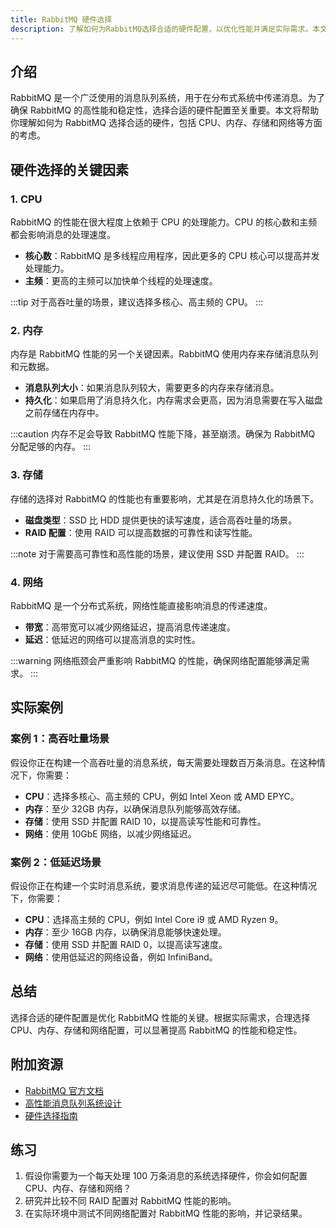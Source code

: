 ```yaml
---
title: RabbitMQ 硬件选择
description: 了解如何为RabbitMQ选择合适的硬件配置，以优化性能并满足实际需求。本文将从基础概念入手，逐步讲解硬件选择的关键因素，并提供实际案例和总结。
---
```


## 介绍

RabbitMQ 是一个广泛使用的消息队列系统，用于在分布式系统中传递消息。为了确保 RabbitMQ 的高性能和稳定性，选择合适的硬件配置至关重要。本文将帮助你理解如何为 RabbitMQ 选择合适的硬件，包括 CPU、内存、存储和网络等方面的考虑。

## 硬件选择的关键因素

### 1. CPU

RabbitMQ 的性能在很大程度上依赖于 CPU 的处理能力。CPU 的核心数和主频都会影响消息的处理速度。

- **核心数**：RabbitMQ 是多线程应用程序，因此更多的 CPU 核心可以提高并发处理能力。
- **主频**：更高的主频可以加快单个线程的处理速度。

:::tip
对于高吞吐量的场景，建议选择多核心、高主频的 CPU。
:::

### 2. 内存

内存是 RabbitMQ 性能的另一个关键因素。RabbitMQ 使用内存来存储消息队列和元数据。

- **消息队列大小**：如果消息队列较大，需要更多的内存来存储消息。
- **持久化**：如果启用了消息持久化，内存需求会更高，因为消息需要在写入磁盘之前存储在内存中。

:::caution
内存不足会导致 RabbitMQ 性能下降，甚至崩溃。确保为 RabbitMQ 分配足够的内存。
:::

### 3. 存储

存储的选择对 RabbitMQ 的性能也有重要影响，尤其是在消息持久化的场景下。

- **磁盘类型**：SSD 比 HDD 提供更快的读写速度，适合高吞吐量的场景。
- **RAID 配置**：使用 RAID 可以提高数据的可靠性和读写性能。

:::note
对于需要高可靠性和高性能的场景，建议使用 SSD 并配置 RAID。
:::

### 4. 网络

RabbitMQ 是一个分布式系统，网络性能直接影响消息的传递速度。

- **带宽**：高带宽可以减少网络延迟，提高消息传递速度。
- **延迟**：低延迟的网络可以提高消息的实时性。

:::warning
网络瓶颈会严重影响 RabbitMQ 的性能，确保网络配置能够满足需求。
:::

## 实际案例

### 案例 1：高吞吐量场景

假设你正在构建一个高吞吐量的消息系统，每天需要处理数百万条消息。在这种情况下，你需要：

- **CPU**：选择多核心、高主频的 CPU，例如 Intel Xeon 或 AMD EPYC。
- **内存**：至少 32GB 内存，以确保消息队列能够高效存储。
- **存储**：使用 SSD 并配置 RAID 10，以提高读写性能和可靠性。
- **网络**：使用 10GbE 网络，以减少网络延迟。

### 案例 2：低延迟场景

假设你正在构建一个实时消息系统，要求消息传递的延迟尽可能低。在这种情况下，你需要：

- **CPU**：选择高主频的 CPU，例如 Intel Core i9 或 AMD Ryzen 9。
- **内存**：至少 16GB 内存，以确保消息能够快速处理。
- **存储**：使用 SSD 并配置 RAID 0，以提高读写速度。
- **网络**：使用低延迟的网络设备，例如 InfiniBand。

## 总结

选择合适的硬件配置是优化 RabbitMQ 性能的关键。根据实际需求，合理选择 CPU、内存、存储和网络配置，可以显著提高 RabbitMQ 的性能和稳定性。

## 附加资源

- [RabbitMQ 官方文档](https://www.rabbitmq.com/documentation.html)
- [高性能消息队列系统设计](https://www.example.com/high-performance-mq)
- [硬件选择指南](https://www.example.com/hardware-selection-guide)

## 练习

1. 假设你需要为一个每天处理 100 万条消息的系统选择硬件，你会如何配置 CPU、内存、存储和网络？
2. 研究并比较不同 RAID 配置对 RabbitMQ 性能的影响。
3. 在实际环境中测试不同网络配置对 RabbitMQ 性能的影响，并记录结果。
